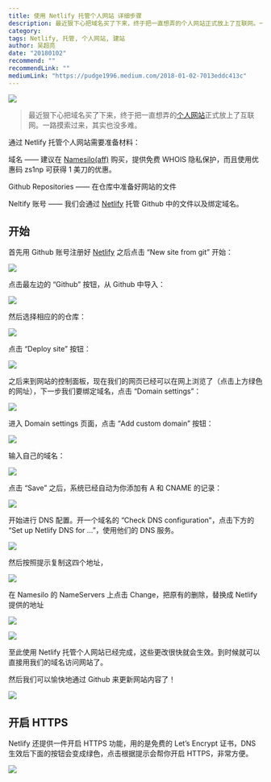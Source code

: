 ```yaml
---
title: 使用 Netlify 托管个人网站 详细步骤
description: 最近狠下心把域名买了下来，终于把一直想弄的个人网站正式放上了互联网。一路摸索过来，其实也没多难。
category:
tags: Netlify, 托管, 个人网站, 建站
author: 吴超亮
date: "20180102"
recommend: ""
recommendLink: ""
mediumLink: "https://pudge1996.medium.com/2018-01-02-7013eddc413c"
---
```


![](https://lrdim.oss-cn-shenzhen.aliyuncs.com/blogimg/2018-01-02-7013eddc413c/01.jpg)

> 最近狠下心把域名买了下来，终于把一直想弄的[个人网站](https://www.pudge1996.com/)正式放上了互联网。一路摸索过来，其实也没多难。

通过 Netlify 托管个人网站需要准备材料：

域名 —— 建议在 [Namesilo(aff)](https://www.namesilo.com/?rid=a13a698xg) 购买，提供免费 WHOIS 隐私保护，而且使用优惠码 zs1np 可获得 1 美刀的优惠。

Github Repositories —— 在仓库中准备好网站的文件

Neltify 账号 —— 我们会通过 [Netlify](https://app.netlify.com/) 托管 Github 中的文件以及绑定域名。

## 开始

首先用 Github 账号注册好 [Netlify](https://app.netlify.com/) 之后点击 “New site from git” 开始：

![](https://lrdim.oss-cn-shenzhen.aliyuncs.com/blogimg/2018-01-02-7013eddc413c/02.png)

点击最左边的 “Github” 按钮，从 Github 中导入：

![](https://lrdim.oss-cn-shenzhen.aliyuncs.com/blogimg/2018-01-02-7013eddc413c/03.png)

然后选择相应的的仓库：

![](https://lrdim.oss-cn-shenzhen.aliyuncs.com/blogimg/2018-01-02-7013eddc413c/04.png)

点击 “Deploy site” 按钮：

![](https://lrdim.oss-cn-shenzhen.aliyuncs.com/blogimg/2018-01-02-7013eddc413c/05.png)

之后来到网站的控制面板，现在我们的网页已经可以在网上浏览了（点击上方绿色的网址），下一步我们要绑定域名，点击 “Domain settings”：

![](https://lrdim.oss-cn-shenzhen.aliyuncs.com/blogimg/2018-01-02-7013eddc413c/06.png)

进入 Domain settings 页面，点击 “Add custom domain” 按钮：

![](https://lrdim.oss-cn-shenzhen.aliyuncs.com/blogimg/2018-01-02-7013eddc413c/07.png)

输入自己的域名：

![](https://lrdim.oss-cn-shenzhen.aliyuncs.com/blogimg/2018-01-02-7013eddc413c/08.png)

点击 “Save” 之后，系统已经自动为你添加有 A 和 CNAME 的记录：

![](https://lrdim.oss-cn-shenzhen.aliyuncs.com/blogimg/2018-01-02-7013eddc413c/09.png)

开始进行 DNS 配置。开一个域名的 “Check DNS configuration”，点击下方的 “Set up Netlify DNS for …”，使用他们的 DNS 服务。

![](https://lrdim.oss-cn-shenzhen.aliyuncs.com/blogimg/2018-01-02-7013eddc413c/10.png)

然后按照提示复制这四个地址，

![](https://lrdim.oss-cn-shenzhen.aliyuncs.com/blogimg/2018-01-02-7013eddc413c/11.png)

在 Namesilo 的 NameServers 上点击 Change，把原有的删除，替换成 Netlify 提供的地址

![](https://lrdim.oss-cn-shenzhen.aliyuncs.com/blogimg/2018-01-02-7013eddc413c/12.png)

![](https://lrdim.oss-cn-shenzhen.aliyuncs.com/blogimg/2018-01-02-7013eddc413c/13.png)

至此使用 Netlify 托管个人网站已经完成，这些更改很快就会生效。到时候就可以直接用我们的域名访问网站了。

然后我们可以愉快地通过 Github 来更新网站内容了！

![](https://lrdim.oss-cn-shenzhen.aliyuncs.com/blogimg/2018-01-02-7013eddc413c/14.png)

## 开启 HTTPS

Netlify 还提供一件开启 HTTPS 功能，用的是免费的 Let’s Encrypt 证书，DNS 生效后下面的按钮会变成绿色，点击根据提示会帮你开启 HTTPS，非常方便。

![](https://lrdim.oss-cn-shenzhen.aliyuncs.com/blogimg/2018-01-02-7013eddc413c/15.png)
